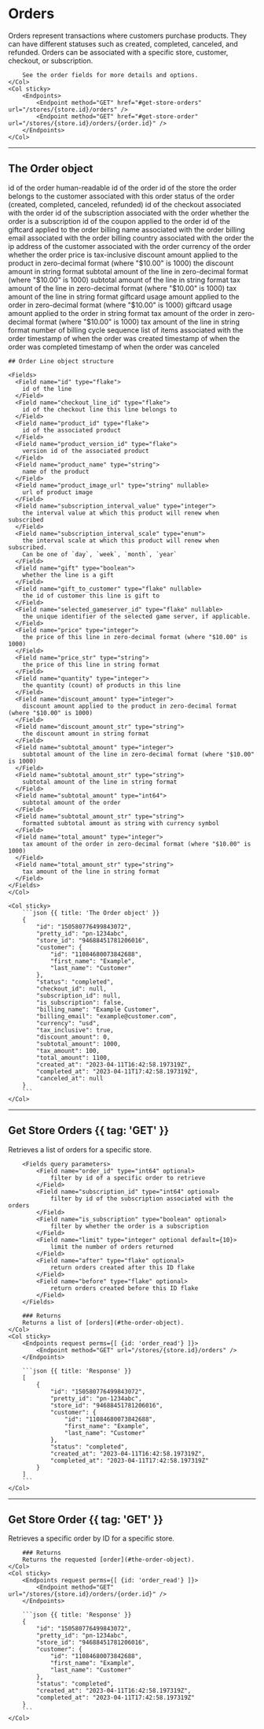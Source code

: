 # Orders

<Row>
	<Col>
		Orders represent transactions where customers purchase products.
		They can have different statuses such as created, completed, canceled, and refunded.
		Orders can be associated with a specific store, customer, checkout, or subscription.

		See the order fields for more details and options.
	</Col>
	<Col sticky>
		<Endpoints>
			<Endpoint method="GET" href="#get-store-orders" url="/stores/{store.id}/orders" />
			<Endpoint method="GET" href="#get-store-order" url="/stores/{store.id}/orders/{order.id}" />
		</Endpoints>
	</Col>
</Row>

---

## The Order object

<Row>
	<Col>
    <Fields>
      <Field name="id" type="int64">
        id of the order
      </Field>
      <Field name="pretty_id" type="string">
        human-readable id of the order
      </Field>
      <Field name="store_id" type="int64">
        id of the store the order belongs to
      </Field>
      <Field name="customer" type="Customer" typeHref="customer#the-customer-object">
        the customer associated with this order
      </Field>
      <Field name="status" type="string">
        status of the order (created, completed, canceled, refunded)
      </Field>
      <Field name="checkout_id" type="int64" nullable>
        id of the checkout associated with the order
      </Field>
      <Field name="subscription_id" type="int64" nullable>
        id of the subscription associated with the order
      </Field>
      <Field name="is_subscription" type="boolean">
        whether the order is a subscription
      </Field>
      <Field name="coupon_id" type="int64" nullable>
        id of the coupon applied to the order
      </Field>
      <Field name="giftcard_id" type="int64" nullable>
        id of the giftcard applied to the order
      </Field>
      <Field name="billing_name" type="string" nullable>
        billing name associated with the order
      </Field>
      <Field name="billing_email" type="string" nullable>
        billing email associated with the order
      </Field>
      <Field name="billing_country" type="string" nullable>
        billing country associated with the order
      </Field>
      <Field name="customer_ip" type="string" nullable>
        the ip address of the customer associated with the order
      </Field>
      <Field name="currency" type="string">
        currency of the order
      </Field>
      <Field name="tax_inclusive" type="boolean">
        whether the order price is tax-inclusive
      </Field>
      <Field name="discount_amount" type="integer">
        discount amount applied to the product in zero-decimal format (where "$10.00" is 1000)
      </Field>
      <Field name="discount_amount_str" type="string">
        the discount amount in string format
      </Field>
      <Field name="subtotal_amount" type="integer">
        subtotal amount of the line in zero-decimal format (where "$10.00" is 1000)
      </Field>
      <Field name="subtotal_amount_str" type="string">
        subtotal amount of the line in string format
      </Field>
      <Field name="tax_amount" type="integer">
        tax amount of the line in zero-decimal format (where "$10.00" is 1000)
      </Field>
      <Field name="tax_amount_str" type="string">
        tax amount of the line in string format
      </Field>
      <Field name="giftcard_usage_amount" type="int64">
        giftcard usage amount applied to the order in zero-decimal format (where "$10.00" is 1000)
      </Field>
      <Field name="giftcard_usage_amount_str" type="string">
        giftcard usage amount applied to the order in string format
      </Field>
      <Field name="total_amount" type="integer">
        tax amount of the order in zero-decimal format (where "$10.00" is 1000)
      </Field>
      <Field name="total_amount_str" type="string">
        tax amount of the line in string format
      </Field>
      <Field name="billing_cycle_sequence" type="int64" nullable>
        number of billing cycle sequence
      </Field>
      <Field name="lines" type="[]line" typehref="#order-line-object-structure">
        list of items associated with the order
      </Field>
      <Field name="created_at" type="timestamp">
        timestamp of when the order was created
      </Field>
      <Field name="completed_at" type="timestamp" nullable>
        timestamp of when the order was completed
      </Field>
      <Field name="canceled_at" type="timestamp" nullable>
        timestamp of when the order was canceled
      </Field>
    </Fields>

    ## Order Line object structure

    <Fields>
      <Field name="id" type="flake">
        id of the line
      </Field>
      <Field name="checkout_line_id" type="flake">
        id of the checkout line this line belongs to 
      </Field>
      <Field name="product_id" type="flake">
        id of the associated product
      </Field>
      <Field name="product_version_id" type="flake">
        version id of the associated product
      </Field>
      <Field name="product_name" type="string">
        name of the product
      </Field>
      <Field name="product_image_url" type="string" nullable>
        url of product image
      </Field>
      <Field name="subscription_interval_value" type="integer">
        the interval value at which this product will renew when subscribed
      </Field>
      <Field name="subscription_interval_scale" type="enum">
        the interval scale at which this product will renew when subscribed.
        Can be one of `day`, `week`, `month`, `year`
      </Field>
      <Field name="gift" type="boolean">
        whether the line is a gift
      </Field>
      <Field name="gift_to_customer" type="flake" nullable>
        the id of customer this line is gift to
      </Field>
      <Field name="selected_gameserver_id" type="flake" nullable>
        the unique identifier of the selected game server, if applicable. 
      </Field>
      <Field name="price" type="integer">
        the price of this line in zero-decimal format (where "$10.00" is 1000)
      </Field>
      <Field name="price_str" type="string">
        the price of this line in string format
      </Field>
      <Field name="quantity" type="integer">
        the quantity (count) of products in this line
      </Field>
      <Field name="discount_amount" type="integer">
        discount amount applied to the product in zero-decimal format (where "$10.00" is 1000)
      </Field>
      <Field name="discount_amount_str" type="string">
        the discount amount in string format
      </Field>
      <Field name="subtotal_amount" type="integer">
        subtotal amount of the line in zero-decimal format (where "$10.00" is 1000)
      </Field>
      <Field name="subtotal_amount_str" type="string">
        subtotal amount of the line in string format
      </Field>
      <Field name="subtotal_amount" type="int64">
        subtotal amount of the order
      </Field>
      <Field name="subtotal_amount_str" type="string">
        formatted subtotal amount as string with currency symbol
      </Field>
      <Field name="total_amount" type="integer">
        tax amount of the order in zero-decimal format (where "$10.00" is 1000)
      </Field>
      <Field name="total_amount_str" type="string">
        tax amount of the line in string format
      </Field>
    </Fields>
	</Col>

	<Col sticky>
		```json {{ title: 'The Order object' }}
		{
			"id": "150580776499843072",
			"pretty_id": "pn-1234abc",
			"store_id": "94688451781206016",
			"customer": {
				"id": "11084680073842688",
				"first_name": "Example",
				"last_name": "Customer"
			},
			"status": "completed",
			"checkout_id": null,
			"subscription_id": null,
			"is_subscription": false,
			"billing_name": "Example Customer",
			"billing_email": "example@customer.com",
			"currency": "usd",
			"tax_inclusive": true,
			"discount_amount": 0,
			"subtotal_amount": 1000,
			"tax_amount": 100,
			"total_amount": 1100,
			"created_at": "2023-04-11T16:42:58.197319Z",
			"completed_at": "2023-04-11T17:42:58.197319Z",
			"canceled_at": null
		}
		```
	</Col>
</Row>

---

## Get Store Orders {{ tag: 'GET' }}

<Row>
	<Col>
		Retrieves a list of orders for a specific store.

		<Fields query parameters>
			<Field name="order_id" type="int64" optional>
				filter by id of a specific order to retrieve
			</Field>
			<Field name="subscription_id" type="int64" optional>
				filter by id of the subscription associated with the orders
			</Field>
			<Field name="is_subscription" type="boolean" optional>
				filter by whether the order is a subscription
			</Field>
			<Field name="limit" type="integer" optional default={10}>
				limit the number of orders returned
			</Field>
			<Field name="after" type="flake" optional>
				return orders created after this ID flake
			</Field>
			<Field name="before" type="flake" optional>
				return orders created before this ID flake
			</Field>
		</Fields>

		### Returns
		Returns a list of [orders](#the-order-object).
	</Col>
	<Col sticky>
		<Endpoints request perms={[ {id: 'order_read'} ]}>
			<Endpoint method="GET" url="/stores/{store.id}/orders" />
		</Endpoints>

		```json {{ title: 'Response' }}
		[
			{
				"id": "150580776499843072",
				"pretty_id": "pn-1234abc",
				"store_id": "94688451781206016",
				"customer": {
					"id": "11084680073842688",
					"first_name": "Example",
					"last_name": "Customer"
				},
				"status": "completed",
				"created_at": "2023-04-11T16:42:58.197319Z",
				"completed_at": "2023-04-11T17:42:58.197319Z"
			}
		]
		```
	</Col>
</Row>

---

## Get Store Order {{ tag: 'GET' }}

<Row>
	<Col>
		Retrieves a specific order by ID for a specific store.

		### Returns
		Returns the requested [order](#the-order-object).
	</Col>
	<Col sticky>
		<Endpoints request perms={[ {id: 'order_read'} ]}>
			<Endpoint method="GET" url="/stores/{store.id}/orders/{order.id}" />
		</Endpoints>

		```json {{ title: 'Response' }}
		{
			"id": "150580776499843072",
			"pretty_id": "pn-1234abc",
			"store_id": "94688451781206016",
			"customer": {
				"id": "11084680073842688",
				"first_name": "Example",
				"last_name": "Customer"
			},
			"status": "completed",
			"created_at": "2023-04-11T16:42:58.197319Z",
			"completed_at": "2023-04-11T17:42:58.197319Z"
		}
		```
	</Col>
</Row>
